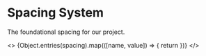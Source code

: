 


<Meta title="Spacing" />

# Spacing System

<p>The foundational spacing for our project.</p>

<>
{Object.entries(spacing).map(([name, value]) => {
   return <SpaceBlock key={name} size={value} />
})}
</>
